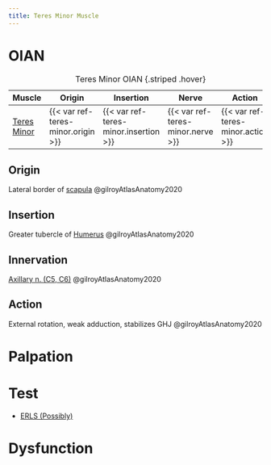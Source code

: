 ```yaml
---
title: Teres Minor Muscle
---
```


# OIAN

| Muscle  | Origin | Insertion | Nerve | Action |
|------|--------|-------|----------|--------|
| [Teres Minor]({{< var ref-teres-minor.path >}}) | {{< var ref-teres-minor.origin >}} | {{< var ref-teres-minor.insertion >}} | {{< var ref-teres-minor.nerve >}} | {{< var ref-teres-minor.action >}} |

: Teres Minor OIAN {.striped .hover}

## Origin
Lateral border of [scapula]({{< var ref-scapula-bone.path >}}) @gilroyAtlasAnatomy2020

## Insertion
Greater tubercle of [Humerus]({{< var ref-humerus-bone.path >}}) @gilroyAtlasAnatomy2020

## Innervation
[Axillary n. (C5, C6)]({{< var ref-axillary-nerve.path >}}) @gilroyAtlasAnatomy2020

## Action
External rotation, weak adduction, stabilizes GHJ @gilroyAtlasAnatomy2020

# Palpation

# Test

- [ERLS (Possibly)]({{< var ref-ERLS-external-rotation-lag-sign.path >}})

# Dysfunction